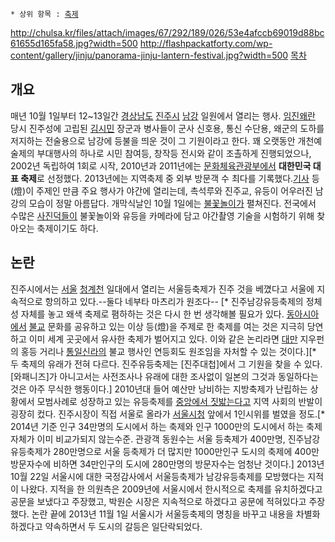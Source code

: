  * 상위 항목 : [[축제]]

http://chulsa.kr/files/attach/images/67/292/189/026/53e4afccb69019d88bc61655d165fa58.jpg?width=500
http://flashpackatforty.com/wp-content/gallery/jinju/panorama-jinju-lantern-festival.jpg?width=500
[[목차]]
== 개요 ==
매년 10월 1일부터 12~13일간 [[경상남도]] [[진주시]] [[남강]] 일원에서 열리는 행사. [[임진왜란]] 당시 진주성에 고립된 [[김시민]] 장군과 병사들이 군사 신호용, 통신 수단용, 왜군의 도하를 저지하는 전술용으로 남강에 등불을 띄운 것이 그 기원이라고 한다. 꽤 오랫동안 개천예술제의 부대행사의 하나로 시민 참여등, 창작등 전시와 같이 조촐하게 진행되었으나, 2002년 독립하여 1회로 시작, 2010년과 2011년에는 [[문화체육관광부]]에서 '''대한민국 대표 축제'''로 선정했다. 2013년에는 지역축제 중 외부 방문객 수 최다를 기록했다.[http://news.naver.com/main/read.nhn?mode=LSD&mid=sec&sid1=103&oid=421&aid=0000818759 기사] 등(燈)이 주제인 만큼 주요 행사가 야간에 열리는데, 촉석루와 진주교, 유등이 어우러진 남강의 모습이 정말 아름답다. 개막식날인 10월 1일에는 [[불꽃놀이]]가 펼쳐진다. 전국에서 수많은 [[사진덕]]들이 불꽃놀이와 유등을 카메라에 담고 야간촬영 기술을 시험하기 위해 찾아오는 축제이기도 하다.

== 논란 ==
진주시에서는 [[서울]] [[청계천]] 일대에서 열리는 서울등축제가 진주 것을 베꼈다고 서울에 지속적으로 항의하고 있다.--둘다 네부타 마츠리가 원조다-- [* 진주남강유등축제의 정체성 자체를 놓고 왜색 축제로 폄하하는 것은 다시 한 번 생각해볼 필요가 있다. [[동아시아]]에서 [[불교]] 문화를 공유하고 있는 이상 등(燈)을 주제로 한 축제를 여는 것은 지극히 당연하고 이미 세계 곳곳에서 유사한 축제가 벌어지고 있다. 이와 같은 논리라면 [[대만]] 지우펀의 홍등 거리나 [[통일신라]]의 불교 행사인 연등회도 원조임을 자처할 수 있는 것이다.][* 두 축제의 유래가 전혀 다르다. 진주유등축제는 [진주대첩]에서 그 기원을 찾을 수 있다. [와패니즈]가 아니고서는 사전조사나 유래에 대한 조사없이 일본의 그것과 동일하다는 것은 아주 무식한 행동이다.] 2010년대 들어 예산만 낭비하는 지방축제가 난립하는 상황에서 모범사례로 성장하고 있는 유등축제를 [[갑의 횡포|중앙에서 짓밟는다고]] 지역 사회의 반발이 굉장히 컸다. 진주시장이 직접 서울로 올라가 [[서울시청]] 앞에서 1인시위를 벌였을 정도.[* 2014년 기준 인구 34만명의 도시에서 하는 축제와 인구 1000만의 도시에서 하는 축제 자체가 이미 비교가되지 않는수준. 관광객 동원수는 서울 등축제가 400만명, 진주남강유등축제가 280만명으로 서울 등축제가 더 많지만 1000만인구 도시의 축제에 400만 방문자수에 비하면 34만인구의 도시에 280만명의 방문자수는 엄청난 것이다.] 2013년 10월 22일 서울시에 대한 국정감사에서 서울등축제가 남강유등축제를 모방했다는 지적이 나왔다. 지적을 한 의원측은 2009년에 서울시에서 한시적으로 축제를 유치하겠다고 공문을 보냈다고 주장했고, 박원순 시장은 지속적으로 하겠다고 공문에 적혀있다고 주장했다. 논란 끝에 2013년 11월 1일 서울시가 서울등축제의 명칭을 바꾸고 내용을 차별화하겠다고 약속하면서 두 도시의 갈등은 일단락되었다.
